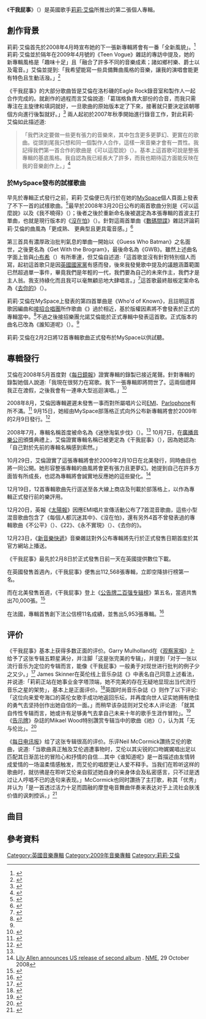 {{noteTA
|T=zh-hans:与我无关; zh-hant:干我屁事;
|G1=Music
|1=zh-hans:与我无关;zh-hant:干我屁事;
|2=zh-cn:小布什;zh-hk:小布殊;zh-tw:小布希;
}}
{{Infobox album
| name       = 干我屁事<br />It's Not Me, It's You
| type       = studio
| artist     = [[莉莉·艾倫|莉莉·艾倫]]
| cover      = File:It's_Not_Me,_It's_You.jpg
| alt        =
| released   = {{Start date|2009|2|4}}
| format     = [[CD|CD]]、[[密紋唱片|12"]]、[[數字音樂下載|數字音樂下載]]
| recorded   = 2008年
| venue      =
| studio     = 
| genre      = [[電音流行|電音流行]]
| length     = {{Duration|m=43|s=28}}
| label      = {{flatlist|
[[Parlophone|Parlophone]] <small>(英國)</small><br />[[Capitol_Records|Capitol]] <small>(美國)</small><br />[[EMI|EMI Music Brazil]] <small>(巴西)</small>}}
| producer   = {{hlist|Lily Allen|Greg Kurstin}}
| reviews    =*''[[Allmusic|Allmusic]]'' {{Rating|4|5}} [http://www.allmusic.com/album/its-not-me-its-you-r1466675 link] 
*''[[Billboard|Billboard]]''（positive） [http://www.billboard.com/bbcom/reviews-album/it-s-not-me-it-s-you-1003939286.story 網址]
*CokeMachineGlow（51/100） [https://web.archive.org/web/20090418000849/http://www.cokemachineglow.com/record_review/4297/lillyallen-itsnotmeitsyou-2009 網址]
*''[[Drowned_In_Sound|Drowned In Sound]]''（6/10） [http://www.drownedinsound.com/releases/13956/reviews/4136186 網址]
*''[[The_Guardian|The Guardian]]'' {{Rating|4|5}} [http://www.guardian.co.uk/music/2009/feb/06/lily-allen link]
*''[[NME|NME]]''（8/10） [http://www.nme.com/reviews/lily-allen/10076 網址]
*''[[Pitchfork|Pitchfork]]''（6.6/10） [https://web.archive.org/web/20090305233214/http://www.pitchforkmedia.com/article/record_review/149060-lily-allen-its-not-me-its-you 網址]
*''[[Punknews.org|Punknews.org]]'' {{Rating|3|5}} [http://www.punknews.org/review/8089 網址]
*[[Robert_Christgau|Robert Christgau]] (A) [http://www.robertchristgau.com/get_artist.php?name=lily+allen 網址]
*''[[Rolling_Stone|Rolling Stone]]'' {{Rating|3|5}}[http://www.rollingstone.com/reviews/album/25574875/review/25885625/its_not_me_its_you 網址]
*''[[Spin_(雜誌)|Spin]]'' {{Rating|3.5|5}} [http://www.spin.com/reviews/lily-allen-its-not-me-its-you-capitol 網址]
*''[[The_Times|The Times]]'' {{Rating|4|5}} [http://entertainment.timesonline.co.uk/tol/arts_and_entertainment/music/cd_reviews/article5645178.ece 網址] 
*[[Tiny_Mix_Tapes|Tiny Mix Tapes]] {{rating|1.5|5}} [https://web.archive.org/web/20090608022525/http://www.tinymixtapes.com/Lily-Allen 網址]
*''[[Uncut_(magazine)|Uncut]] {{Rating|1|5}} [http://www.uncut.co.uk/music/lily_allen/reviews/12726 網址]
| prev_title = [[Alright,_Still|好膽ㄇㄞˋ走<br>Alright, Still]]
| prev_year  = 2006
| next_title = [[怪怪女教主|怪怪女教主<br>Sheezus]]
| next_year  = 2014
| misc       = {{Singles
  | single 1       = [[The_Fear_(song)|The Fear]]
  | single 1 date  = 2008年12月9日
  | single 2       = {{link-en|Not Fair|Not Fair}}
  | single 2 date  = 2009年3月20日
  | single 3       = [[Fuck_You_(Lily_Allen_song)|Fuck You]]
  | single 3 date  = 2009年4月20日
  | single 4       = {{link-en|22 (莉莉·艾倫歌曲)|22 (Lily Allen song)|22}}
  | single 4 date  = 2009年8月24日
  | single 5       = {{link-en|Who'd Have Known|Who'd Have Known}}
  | single 5 date  = 2009年11月30日
}}
}}
《'''干我屁事'''》（{{lang-en|''It's Not Me, It's You''}}）是英國歌手[[莉莉·艾倫|莉莉·艾倫]]所推出的第二張個人專輯。

== 創作背景 ==
莉莉·艾倫首先於2008年4月時宣布她的下一張新專輯將會有一番「全新風貌」。<ref>{{cite web | url=http://www.lilyallenmusic.com/emi-site/site.php?page=blog&item=1734415 | title=Yagga Yo | publisher=Lily Allen official site blog archive | deadurl=yes | archiveurl=https://web.archive.org/web/20090512061249/http://www.lilyallenmusic.com/emi-site/site.php?page=blog&item=1734415 | archivedate=2009-05-12 }}</ref>莉莉·艾倫並於隔年在2009年4月號的《Teen Vogue》雜誌的專訪中提及，她的新專輯風格是「趣味十足」且「融合了許多不同的音樂成素；諸如鄉村樂、爵士以及電音。」艾倫並提到:「我希望能寫一些具備舞曲風格的音樂，讓我的演唱會能更有特色且生動活潑。」<ref>{{cite web | title=Total Request | work=[[Teen_Vogue|Teen Vogue]] | url=http://www.teenvogue.com/industry/2009/03/spring-music-preview?slide=4 | accessdate=14 April 2009 | archive-date=2009-05-12 | archive-url=https://web.archive.org/web/20090512195842/http://www.teenvogue.com/industry/2009/03/spring-music-preview?slide=4 | dead-url=no }}</ref>

《干我屁事》的大部分歌曲皆是艾倫在洛杉磯的Eagle Rock錄音室和製作人{{link-en|葛瑞格·克斯汀|Greg Kurstin}}一起合作完成的。就創作的過程而言艾倫說道:「葛瑞格負責大部份的合音，而我只需專注在主旋律和填詞就好，一旦歌曲的原始版本定了下來，接著就只要決定該朝哪個方向進行後製就好。」<ref name=naughty>{{cite web | url=http://www.nme.com/news/lily-allen/37790 | title=Lily Allen gets 'Naughty' on new album | publisher=[[NME|NME]] | date=2008-07-01 | accessdate=2008-12-10 | archive-date=2008-08-19 | archive-url=https://web.archive.org/web/20080819225125/http://www.nme.com/news/lily-allen/37790 | dead-url=no }}</ref> 兩人起初於2007年秋季開始進行錄音工作，對此莉莉·艾倫如此描述道: <blockquote>「我們決定要做一些更有張力的音樂來，其中包含更多更夢幻、更實在的歌曲。從頭到尾我只想和同一個製作人合作，這樣一來音樂才會有一貫性。我記得我們第一首合作的歌曲是《可以這麼說》（{{lang-en|''I Could Say''}}）。基本上這首歌可說是整張專輯的基底風格。我自認為我已經長大了許多，而我也期待這方面能反映在我的音樂創作上。」<ref>{{cite web | url = http://www.mtvasia.com/Music/FeaturedArtist/LilyAllen/main.html | title = Lily Allen | publisher = [[MTV_Asia|MTV Asia]] }}{{dead link|date=2017年11月 |bot=InternetArchiveBot |fix-attempted=yes }}</ref></blockquote>

=== 於MySpace發布的試樣歌曲===
早先於專輯正式發行之前，莉莉·艾倫便已先行於在她的[[MySpace|MySpace]]個人頁面上發表了不下一首的試樣歌曲。<ref>{{cite web|url=http://www.blender.com/IntheStudioLilyAllen/articles/42264.aspx|title=In the Studio: Lily Allen|last=Romano|first=Tricia|date=2008-10-01|work=Blender|accessdate=2009-01-03|deadurl=yes|archiveurl=https://web.archive.org/web/20090322140807/http://www.blender.com/IntheStudioLilyAllen/articles/42264.aspx|archivedate=2009-03-22}}</ref>最早於2008年3月20日公布的兩首歌曲分別是《可以這麼說》以及《我不曉得》（{{lang-en|''I Don't Know''}}）；後者之後於重新命名後被選定為本張專輯的首波主打單曲，也就是現行版本的《[[The_Fear_(song)|沒在怕]]》（{{lang-en|''The Fear''}}）。針對這兩首單曲《[[數碼間諜|數碼間諜]]》雜誌評論莉莉·艾倫的曲風為「更成熟、 更典型且更具電音感。」<ref>{{cite web|url=http://www.digitalspy.co.uk/music/a94375/are-lily-allens-new-songs-any-good.html|title=Are Lily Allen's new songs any good?|author=Nick Levine|publisher=[[Digital_Spy|Digital Spy]]|date=2008-04-22|accessdate=2008-12-10|archive-date=2009-01-08|archive-url=https://web.archive.org/web/20090108015013/http://www.digitalspy.co.uk/music/a94375/are-lily-allens-new-songs-any-good.html|dead-url=no}}</ref>

第三首具有濃厚政治批判氣息的單曲一開始以《Guess Who Batman》之名面世，之後更名為《Get With the Brogram》，最後命名為《GWB》。雖然上述曲名字面上皆與[[乔治·沃克·布什|小布希]]（{{lang-en|George W. Bush}}）有所牽連，但艾倫自述道:「這首歌並沒有針對特別個人而寫，起初這首歌只是因[[英國國家黨|英國國家黨]]有感而發，後來我發覺歌中提及的議題涵蓋範圍已然超過單一事件，畢竟我們是年輕的一代，我們要為自己的未來作主，我們才是主人翁。我支持綠化而且我可以毫無顧忌地大肆唱言。」<ref>{{cite web | url=http://www.dose.ca/music/story.html?id=3ce96f2d-0d7b-420a-a211-9452548df554 | title=Lily Allen 'Makes Coolness for our Future' -- whatever that means -- with New Track | author=Leah Collins | publisher=[[Dose.ca|Dose.ca]] | date=2008-06-23 | accessdate=2008-12-10 | deadurl=yes | archiveurl=https://web.archive.org/web/20090512152411/http://www.dose.ca/music/story.html?id=3ce96f2d-0d7b-420a-a211-9452548df554 | archivedate=2009-05-12 }}</ref>這首歌最終敲板定案命名為《[[Fuck_You_(Lily_Allen)|去你的]]》（{{lang-en|''Fuck You''}}）。

莉莉·艾倫在MySpace上發表的第四首單曲是《Who'd of Known》，且註明這首歌因編曲和[[接招|接招合唱團]]所作歌曲《{{link-en|Shine (接招歌曲)|Shine (Take That song)|Shine}}》過於相近，基於版權因素將不會發表於正式的專輯當中。<ref name=shine>{{cite web | url=http://www.nme.com/news/lily-allen/41497 | title=Lily Allen: 'I accidentally flashed my breasts at Blur's Damon Albarn' | publisher=[[NME|NME]] | date=2008-12-08 | accessdate=2008-12-10 | archive-date=2008-12-09 | archive-url=https://web.archive.org/web/20081209051629/http://www.nme.com/news/lily-allen/41497 | dead-url=no }}</ref>不過之後接招樂團允諾艾倫能於正式專輯中發表這首歌。正式版本的曲名已改為《誰知道呢》（{{lang-en|''Who'd Have Known''}}）。<ref name=shine/>

莉莉·艾倫在2月2日將12首專輯歌曲正式發布於MySpace以供試聽。

==專輯發行==
艾倫在2008年5月首度對《[[每日鏡報|每日鏡報]]》證實專輯的錄製已接近尾聲。針對專輯的錄製她個人說道:「我現在很努力在寫歌。我下一張專輯即將問世了。這兩個禮拜我正在渡假，之後我會有一連串大型巡迴演唱。」<ref>{{cite web|url=http://www.nme.com/news/lily-allen/36700|title=Lily Allen close to completing second album|publisher=[[NME.com|NME.com]]|date=2008-05-18|accessdate=2008-12-10|archive-date=2008-12-11|archive-url=https://web.archive.org/web/20081211141002/http://www.nme.com/news/lily-allen/36700|dead-url=no}}</ref>

2008年8月，艾倫因專輯遲遲未發售一事而對所屬唱片公司[[EMI|EMI]]、[[Parlophone|Parlophone]]有所不滿。<ref>{{cite web | url=http://entertainment.timesonline.co.uk/tol/arts_and_entertainment/music/article4568162.ece | title=Lily Allen hits out at EMI over album delay | date=2008-08-19 | author=Zoe Blackler | publisher=[[Times_Online|Times Online]] | accessdate=2008-12-10 | location=London | archive-date=2009-05-11 | archive-url=https://web.archive.org/web/20090511232343/http://entertainment.timesonline.co.uk/tol/arts_and_entertainment/music/article4568162.ece | dead-url=no }}</ref> 9月15日，她經由MySpace部落格正式向外公布新專輯將會於2009年的2月9日發行。<ref>{{cite web | url = http://www.gigwise.com/news/48046/Lily-Allen-Amy-Winehouse-Given-Hard-Time-By-Media | title = Lily Allen: 'Amy Winehouse Given Hard Time By Media' | author = Jason Gregory | publisher = [[Gigwise.com|Gigwise.com]] | date = 2008-12-08 | accessdate = 2008-12-10 | archive-date = 2009-05-11 | archive-url = https://web.archive.org/web/20090511021611/http://www.gigwise.com/news/48046/Lily-Allen-Amy-Winehouse-Given-Hard-Time-By-Media | dead-url = yes }}</ref>

2008年7月，專輯名稱首度被命名為《迷戀淘氣步伐》（{{lang-en|''Stuck on the Naughty Step''}}）。<ref name=naughty/>  10月7日，在[[廣播音樂公司|廣播音樂公司]]頒獎典禮上，艾倫證實專輯名稱已被更定為《干我屁事》（{{lang-en|''It's Not Me, It's You''}}），因為她認為:「自己對於先前的專輯名稱感到索然。」 

10月29日，艾倫證實了這張專輯將會於2009年2月10日在北美發行，同時曲目也將一同公開。她形容整張專輯的曲風將會更有張力且更夢幻。她提到自己在許多方面皆有所成長，也認為專輯將會誠實地反應她的這些變化。<ref name=release>[http://www.nme.com/news/lily-allen/40732 Lily Allen announces US release of second album] {{Wayback|url=http://www.nme.com/news/lily-allen/40732 |date=20160822004346 }}. [[NME|NME]], 29 October 2008</ref>

12月19日，12首專輯歌曲先行逕送至各大線上商店及刊載於部落格上，以作為專輯正式發行前的樂評用。

12月20日，英報《[[太陽報_(英國)|太陽報]]》因應EMI唱片宣傳活動公布了7首混音歌曲，這些小型混音歌曲包含了《每個人都沉迷其中》、《沒在怕》，還有另外4首不曾發表過的專輯歌曲《不公平》（{{lang-en|''Not Fair''}}）、《22》、《永不實現》（{{lang-en|''Never Gonna Happen''}}）、《去你的》。

12月23日，《[[新音樂快遞|新音樂快遞]]》音樂雜誌對外公布專輯將先行於正式發售日期首度於其官方網站上播送。

《干我屁事》最先於2月8日於正式發售日前一天在英國提供數位下載。

在英國發售首週內，《干我屁事》便售出112,568張專輯，立即空降排行榜第一名。

而在北美發售首週，《干我屁事》登上《[[公告牌二百强专辑榜|公告牌二百强专辑榜]]》第五名，當週共售出70,000張。<ref>{{cite web | url = http://new.music.yahoo.com/blogs/chart_watch/28645/week-ending-feb-15-2009-taylor-swift-gets-last-laugh/ | title = Week Ending Feb. 15, 2009: Taylor Swift Gets Last Laugh | work = Chart Watch | first = Paul | last = Grein | publisher = [[Yahoo!|Yahoo!]] | date = 18 February 2009 | accessdate = 2010-06-03 | archive-date = 2009-02-23 | archive-url = https://web.archive.org/web/20090223172736/http://new.music.yahoo.com/blogs/chart_watch/28645/week-ending-feb-15-2009-taylor-swift-gets-last-laugh | dead-url = no }}</ref>

在法國，專輯首售創下法公信榜11名成績，並售出5,953張專輯。<ref>{{cite web | url = http://www.ozap.com/actu/disques-superbus-seal-mozart-tatoue-moi/258572 | title = Disques : Superbus s'incline face à Seal | language = fr | first = Antoine | last = Masson | work = Ozap | date = 18 February 2009 | deadurl = yes | archiveurl = https://web.archive.org/web/20090221041539/http://www.ozap.com/actu/disques-superbus-seal-mozart-tatoue-moi/258572 | archivedate = 2009年2月21日 }}</ref>


==评价==
《干我屁事》基本上获得多数正面的评价。Garry Mulholland在《[[观察家报|观察家报]]》上给予了这张专辑五颗星满分，并注脚「这是张完美的专辑」，并提到「对于一张以流行音乐为定位的专辑而言，能像《干我屁事》一般勇于对现世进行批判的例子少之又少。」<ref>{{cite web | url = http://www.guardian.co.uk/music/2009/jan/18/lily-allen-album-review | title = Pop review: Lily Allen, It's Not Me, It's You | author = Garry Mulholland | publisher = [[guardian.co.uk|guardian.co.uk]] | work = [[Guardian_Media_Group|Guardian Media Group]] | date = 2008-01-18 | accessdate = 2009-01-22 | archive-date = 2009-01-22 | archive-url = https://web.archive.org/web/20090122021540/http://www.guardian.co.uk/music/2009/jan/18/lily-allen-album-review | dead-url = no }}</ref> James Skinner在英伦线上音乐杂誌《{{link-en|Drowned in Sound|Drowned in Sound}}》中表名自己同意上述看法，并说道:「莉莉正站在她事业金字塔顶端，她不完美的存在无疑地显现出当代流行音乐之星的架势」，基本上是正面评价。<ref>{{cite web | url = http://drownedinsound.com/releases/13956/reviews/4136186 | title = Album Review: Lily Allen, 'It's Not Me, It's You' | author = James Skinner | date = 2009-02-03 | accessdate = 2009-02-03 | archive-date = 2009-02-05 | archive-url = https://web.archive.org/web/20090205091431/http://drownedinsound.com/releases/13956/reviews/4136186 | dead-url = no }}</ref>英国时尚音乐杂誌《{{link-en|Clash (杂誌)|Clash (magazine)|Clash}}》则作了以下评论: 「这位向来爱夸海口的英伦女歌手成功地返回乐坛，并再度向世人证实她拥有绝佳的勇气去坚持创作出她自信的一面。」而稍早该杂誌则对艾伦本人评论道: 「就其自传性专辑而言，她或许有足够勇气去拿自己未来十年的歌手生涯作冒险」。<ref>{{cite web | url = http://www.clashmusic.com/reviews/lily-allen | title = CD Album Review: Lily Allen, 'It's Not Me, It's You' | author = Natasha Arico | date = 2009-01-23 | accessdate = 2009-01-27 | archive-date = 2009-01-26 | archive-url = https://web.archive.org/web/20090126020614/http://www.clashmusic.com/reviews/lily-allen | dead-url = no }}</ref>《[[告示牌_(雜誌)|告示牌]]》杂誌的Mikael Wood特别讚赏专辑当中的歌曲《祂》（{{lang-en|''Him''}}），认为其「无与伦比」。<ref>{{cite web | url = http://www.billboard.com/bbcom/reviews-album/it-s-not-me-it-s-you-1003939286.story | title = It's Not Me, It's You | author = Mikael Wood | date = 2009-02-14 | work = [[告示牌_(雜誌)|Billboard]] | accessdate = 2009-02-24 | archive-date = 2009-02-13 | archive-url = https://web.archive.org/web/20090213083514/http://www.billboard.com/bbcom/reviews-album/it-s-not-me-it-s-you-1003939286.story | dead-url = no }}</ref>

《[[每日电讯报|每日电讯报]]》给了这张专辑很高的评价。乐评Neil McCormick讚扬艾伦的歌曲，说道:「当歌曲真正触及艾伦週遭事物时，艾伦以其尖锐的口吻娓娓唱出足以匹配其日渐茁壮的冒险心和抒情的自信....其中《谁知道呢》是一首描述由友情转成爱情的一场温柔情感触发，而艾伦的唱腔更让人爱不释手。当我们在聆听这样的歌曲时，就彷彿是在聆听艾伦亲自叙述她自身的亲身体会及私密感言，只不过是透过让人哼唱不已的迭句来表现。」McCormick也同时讚扬了主打歌，称其「优秀」并认为「是一首透过活力十足而圆融的摩登电音舞曲伴奏来表达对于上流社会肤浅价值的讽刺控诉。」<ref>{{cite news | url = http://www.telegraph.co.uk/culture/culturecritics/neilmccormick/4317076/Lily-Allen---Its-Not-Me-Its-You-Pop-CD-of-the-week-review.html | title = Lily Allen – It's Not Me, It's You: Pop CD of the week review | work = [[The_Daily_Telegraph|The Daily Telegraph]] | date = 22 January 2009 | first = Neil | last = McCormick | accessdate = 2010-06-03 | archive-date = 2009-02-04 | archive-url = https://web.archive.org/web/20090204012606/http://www.telegraph.co.uk/culture/culturecritics/neilmccormick/4317076/Lily-Allen---Its-Not-Me-Its-You-Pop-CD-of-the-week-review.html | dead-url = no }}</ref>

==曲目==
{{tracklist
| all_writing     = 
| title1          = Everyone's at It<br>每個人都沉迷其中
| length1         = 4:38
| title2          = [[The_Fear_(song)|The Fear]]<br>沒在怕
| length2         = 3:27
| title3          = {{link-en|Not Fair|Not Fair}}<br>不公平
| length3         = 3:21
| title4          = {{link-en|22 (莉莉·艾倫歌曲)|22 (Lily Allen song)|22}}
| length4         = 3:06
| title5          = I Could Say<br>可以這麼說
| length5         = 4:04
| title6          = Back to the Start<br>回到原點
| length6         = 4:14
| title7          = Never Gonna Happen<br>永不實現
| length7         = 3:27
| title8          = [[Fuck_You_(Lily_Allen_song)|Fuck You]]<br>去你的
| length8         = 3:43
| title9          = {{link-en|Who'd Have Known|Who'd Have Known}}<br>誰知道呢
| length9         = 3:50
| title10         = Chinese<br>中國菜
| length10        = 3:28
| title11         = Him<br>祂
| length11        = 3:18
| title12         = He Wasn't There<br>他不在
| length12        = 2:51
}}

==參考資料==
<div class="references-small">
<references />
</div>

[[Category:英國音樂專輯|Category:英國音樂專輯]]
[[Category:2009年音樂專輯|Category:2009年音樂專輯]]
[[Category:莉莉·艾倫|Category:莉莉·艾倫]]
{{Lily Allen|state = expanded}}
{{Lily Allen songs|state = collapsed}}